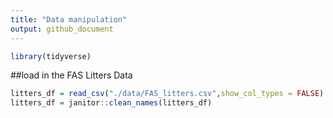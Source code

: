 ```yaml
---
title: "Data manipulation"
output: github_document
---
```



```r
library(tidyverse)

```


##load in the FAS Litters Data

```r
litters_df = read_csv("./data/FAS_litters.csv",show_col_types = FALSE)
litters_df = janitor::clean_names(litters_df)

```

